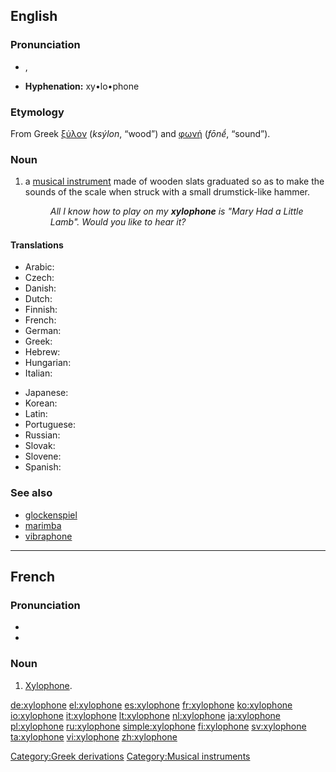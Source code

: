 {{wikipedia}}
==English==

===Pronunciation===
* {{enPR|zīʹlə-fōn'}}, {{IPA|/ˈzaɪ.lə.ˌfəʊn/}}
* '''Hyphenation:''' xy•lo•phone

===Etymology===
From Greek [[ξύλον]] (''ksýlon'', “wood”) and [[φωνή]] (''fōnḗ'', “sound”).

===Noun===
{{en-noun}}

# a [[musical instrument]] made of wooden slats graduated so as to make the sounds of the scale when struck with a small drumstick-like hammer.
#: ''All I know how to play on my '''xylophone''' is "Mary Had a Little Lamb". Would you like to hear it?''

====Translations====
{{trans-top|musical instrument}}
* Arabic: {{t-|ar|زايلفون|m|tr=zailufú:n|sc=Arab}}
* Czech: {{t+|cs|xylofon|m}}
* Danish: {{t-|da|xylofon|c}}
* Dutch: {{t+|nl|xylofoon|m}}
* Finnish: {{t+|fi|ksylofoni}}
* French: {{t+|fr|xylophone|m}}
* German: {{t+|de|Xylophon|n}}
* Greek: {{t+|el|ξυλόφωνο|n|tr=ksilófono|sc=Grek}}
* Hebrew: {{t+|he|קסילופון|m|tr=ksilofón|sc=Hebr}}
* Hungarian: {{t-|hu|xilofon}}
* Italian: {{t+|it|xilofono|m}}
{{trans-mid}}
* Japanese: {{t+|ja|木琴|tr=mokkin|sc=Jpan}}
* Korean: {{t-|ko|실로폰|tr=sillopon|sc=Hang}}
* Latin: {{t|la|xylophonium|n}}
* Portuguese: {{t-|pt|xilofone|m}}
* Russian: {{t+|ru|ксилофон|m|tr=ksilofón|sc=Cyrl}}
* Slovak: {{t|sk|xylofón|m}}
* Slovene: {{t+|sl|ksilofon|m}}
* Spanish: {{t+|es|xilófono|m}}
{{trans-bottom}}

===See also===
* [[glockenspiel]]
* [[marimba]]
* [[vibraphone]]

----

==French==

===Pronunciation===
*{{audio|Fr-xylophone.ogg|audio}}
* {{IPA|/ɡzi.lɔ.fɔn/}}

===Noun===
{{fr-noun|m|s}}

# [[xylophone#English|Xylophone]].

[[Category:Greek derivations]]
[[Category:Musical instruments]]

[[de:xylophone]]
[[el:xylophone]]
[[es:xylophone]]
[[fr:xylophone]]
[[ko:xylophone]]
[[io:xylophone]]
[[it:xylophone]]
[[lt:xylophone]]
[[nl:xylophone]]
[[ja:xylophone]]
[[pl:xylophone]]
[[ru:xylophone]]
[[simple:xylophone]]
[[fi:xylophone]]
[[sv:xylophone]]
[[ta:xylophone]]
[[vi:xylophone]]
[[zh:xylophone]]